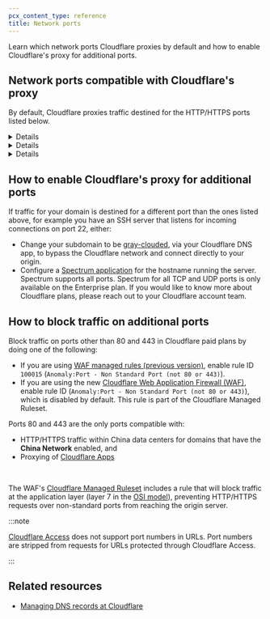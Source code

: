 ```yaml
---
pcx_content_type: reference
title: Network ports
---
```



Learn which network ports Cloudflare proxies by default and how to enable Cloudflare's proxy for additional ports.

## Network ports compatible with Cloudflare's proxy

By default, Cloudflare proxies traffic destined for the HTTP/HTTPS ports listed below.

<Details header="HTTP ports supported by Cloudflare">

- 80
- 8080
- 8880
- 2052
- 2082
- 2086
- 2095

</Details>

<Details header="HTTPS ports supported by Cloudflare">

- 443
- 2053
- 2083
- 2087
- 2096
- 8443

</Details>

<Details header="Ports supported by Cloudflare, but with caching disabled">

- 2052
- 2053
- 2082
- 2083
- 2086
- 2087
- 2095
- 2096
- 8880
- 8443

:::note

Enterprise customers that want to enable caching on these ports can do so by creating a [cache rule](/cache/how-to/cache-rules/settings/#caching-on-port-enterprise-only).

:::

</Details>

## How to enable Cloudflare's proxy for additional ports

If traffic for your domain is destined for a different port than the ones listed above, for example you have an SSH server that listens for incoming connections on port 22, either:

- Change your subdomain to be [gray-clouded](/dns/manage-dns-records/reference/proxied-dns-records/), via your Cloudflare DNS app, to bypass the Cloudflare network and connect directly to your origin.
- Configure a [Spectrum application](/spectrum/get-started/) for the hostname running the server. Spectrum supports all ports. Spectrum for all TCP and UDP ports is only available on the Enterprise plan. If you would like to know more about Cloudflare plans, please reach out to your Cloudflare account team.

## How to block traffic on additional ports

Block traffic on ports other than 80 and 443 in Cloudflare paid plans by doing one of the following:

- If you are using [WAF managed rules (previous version)](/waf/reference/legacy/old-waf-managed-rules/), enable rule ID `100015` (`Anomaly:Port - Non Standard Port (not 80 or 443)`).
- If you are using the new [Cloudflare Web Application Firewall (WAF)](/waf/), enable rule ID <RuleID id="8e361ee4328f4a3caf6caf3e664ed6fe" /> (`Anomaly:Port - Non Standard Port (not 80 or 443)`), which is disabled by default. This rule is part of the Cloudflare Managed Ruleset.

Ports 80 and 443 are the only ports compatible with:

- HTTP/HTTPS traffic within China data centers for domains that have the **China Network** enabled, and
- Proxying of [Cloudflare Apps](https://cloudflareapps.com/apps/developer/docs/getting-started)

<Render file="open-ports-blocked-traffic" product="waf" /> <br />

The WAF's [Cloudflare Managed Ruleset](/waf/managed-rules/reference/cloudflare-managed-ruleset/) includes a rule that will block traffic at the application layer (layer 7 in the [OSI model](https://www.cloudflare.com/learning/ddos/glossary/open-systems-interconnection-model-osi/)), preventing HTTP/HTTPS requests over non-standard ports from reaching the origin server.

:::note

[Cloudflare Access](/cloudflare-one/) does not support port numbers in URLs. Port numbers are stripped from requests for URLs protected through Cloudflare Access.

:::

## Related resources

- [Managing DNS records at Cloudflare](/dns/manage-dns-records/how-to/create-dns-records/)
